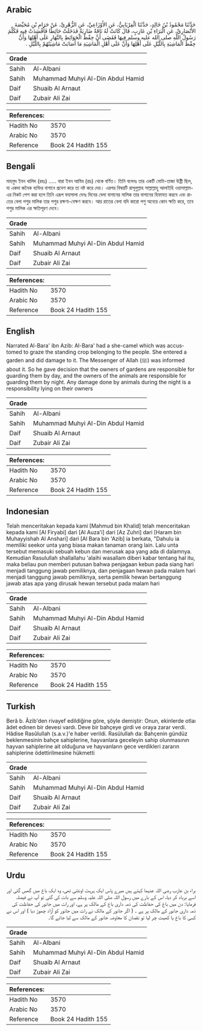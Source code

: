 ## Arabic


<div dir="rtl" lang="ar" style={{fontSize:'larger',backgroundColor:'#f8f9fa',padding:20}}>
حَدَّثَنَا مَحْمُودُ بْنُ خَالِدٍ، حَدَّثَنَا الْفِرْيَابِيُّ، عَنِ الأَوْزَاعِيِّ، عَنِ الزُّهْرِيِّ، عَنْ حَرَامِ بْنِ مُحَيِّصَةَ الأَنْصَارِيِّ، عَنِ الْبَرَاءِ بْنِ عَازِبٍ، قَالَ كَانَتْ لَهُ نَاقَةٌ ضَارِيَةٌ فَدَخَلَتْ حَائِطًا فَأَفْسَدَتْ فِيهِ فَكُلِّمَ رَسُولُ اللَّهِ صلى الله عليه وسلم فِيهَا فَقَضَى أَنَّ حِفْظَ الْحَوَائِطِ بِالنَّهَارِ عَلَى أَهْلِهَا وَأَنَّ حِفْظَ الْمَاشِيَةِ بِاللَّيْلِ عَلَى أَهْلِهَا وَأَنَّ عَلَى أَهْلِ الْمَاشِيَةِ مَا أَصَابَتْ مَاشِيَتُهُمْ بِاللَّيْلِ ‏.‏
</div>
<div style={{backgroundColor:'#f8f9fa',padding:20, marginBottom: 10}}><table> <thead> <tr> <th>Grade</th> <th></th> </tr> </thead> <tbody> <tr><td>Sahih</td><td>Al-Albani</td></tr><tr><td>Sahih</td><td>Muhammad Muhyi Al-Din Abdul Hamid</td></tr><tr><td>Daif</td><td>Shuaib Al Arnaut</td></tr><tr><td>Daif</td><td>Zubair Ali Zai</td></tr></tbody></table><table> <thead> <tr> <th>References:</th> <th></th> </tr> </thead> <tbody><tr><td>Hadith No</td><td>3570</td></tr><tr><td>Arabic No</td><td>3570</td></tr><tr><td>Reference</td><td>Book 24 Hadith 155</td></tr></tbody></table></div>

## Bengali


<div dir="ltr" lang="bn" style={{fontSize:'larger',backgroundColor:'#f8f9fa',padding:20}}>
মাহমুদ ইবন খালিদ (রহঃ) ..... বারা ইবন আযিব (রাঃ) থেকে বর্ণিত। তিনি বলেনঃ তার একটি মোটা-তাজা উষ্ট্রী ছিল, যা একদা জনৈক ব্যক্তির বাগানে প্রবেশ করে তা নষ্ট করে দেয়। এরপর বিষয়টি রাসূলুল্লাহ সাল্লাল্লাহু আলাইহি ওয়াসাল্লাম-এর নিকট পেশ করা হলে তিনি এরূপ ফয়সালা দেনঃ দিনের বেলা বাগানের মালিক তার বাগানের হিফাযত করবে এবং রাতের বেলা পশুর মালিক তার পশুর রক্ষণা-বেক্ষণ করবে। আর রাতের বেলা যদি কারো পশু অন্যের কোন ক্ষতি করে, তবে পশুর মালিক এর ক্ষতিপূরণ দেবে।
</div>
<div style={{backgroundColor:'#f8f9fa',padding:20, marginBottom: 10}}><table> <thead> <tr> <th>Grade</th> <th></th> </tr> </thead> <tbody> <tr><td>Sahih</td><td>Al-Albani</td></tr><tr><td>Sahih</td><td>Muhammad Muhyi Al-Din Abdul Hamid</td></tr><tr><td>Daif</td><td>Shuaib Al Arnaut</td></tr><tr><td>Daif</td><td>Zubair Ali Zai</td></tr></tbody></table><table> <thead> <tr> <th>References:</th> <th></th> </tr> </thead> <tbody><tr><td>Hadith No</td><td>3570</td></tr><tr><td>Arabic No</td><td>3570</td></tr><tr><td>Reference</td><td>Book 24 Hadith 155</td></tr></tbody></table></div>

## English


<div dir="ltr" lang="en" style={{fontSize:'larger',backgroundColor:'#f8f9fa',padding:20}}>
Narrated Al-Bara' ibn Azib: Al-Bara' had a she-camel which was accustomed to graze the standing crop belonging to the people. She entered a garden and did damage to it. The Messenger of Allah (ﷺ) was informed about it. So he gave decision that the owners of gardens are responsible for guarding them by day, and the owners of the animals are responsible for guarding them by night. Any damage done by animals during the night is a responsibility lying on their owners
</div>
<div style={{backgroundColor:'#f8f9fa',padding:20, marginBottom: 10}}><table> <thead> <tr> <th>Grade</th> <th></th> </tr> </thead> <tbody> <tr><td>Sahih</td><td>Al-Albani</td></tr><tr><td>Sahih</td><td>Muhammad Muhyi Al-Din Abdul Hamid</td></tr><tr><td>Daif</td><td>Shuaib Al Arnaut</td></tr><tr><td>Daif</td><td>Zubair Ali Zai</td></tr></tbody></table><table> <thead> <tr> <th>References:</th> <th></th> </tr> </thead> <tbody><tr><td>Hadith No</td><td>3570</td></tr><tr><td>Arabic No</td><td>3570</td></tr><tr><td>Reference</td><td>Book 24 Hadith 155</td></tr></tbody></table></div>

## Indonesian


<div dir="ltr" lang="id" style={{fontSize:'larger',backgroundColor:'#f8f9fa',padding:20}}>
Telah menceritakan kepada kami [Mahmud bin Khalid] telah menceritakan kepada kami [Al Firyabi] dari [Al Auza'i] dari [Az Zuhri] dari [Haram bin Muhayyishah Al Anshari] dari [Al Bara bin 'Azib] ia berkata, "Dahulu ia memiliki seekor unta yang biasa makan tanaman orang lain. Lalu unta tersebut memasuki sebuah kebun dan merusak apa yang ada di dalamnya. Kemudian Rasulullah shallallahu 'alaihi wasallam diberi kabar tentang hal itu, maka beliau pun memberi putusan bahwa penjagaan kebun pada siang hari menjadi tanggung jawab pemiliknya, dan penjagaan hewan pada malam hari menjadi tanggung jawab pemiliknya, serta pemilik hewan bertanggung jawab atas apa yang dirusak hewan tersebut pada malam hari
</div>
<div style={{backgroundColor:'#f8f9fa',padding:20, marginBottom: 10}}><table> <thead> <tr> <th>Grade</th> <th></th> </tr> </thead> <tbody> <tr><td>Sahih</td><td>Al-Albani</td></tr><tr><td>Sahih</td><td>Muhammad Muhyi Al-Din Abdul Hamid</td></tr><tr><td>Daif</td><td>Shuaib Al Arnaut</td></tr><tr><td>Daif</td><td>Zubair Ali Zai</td></tr></tbody></table><table> <thead> <tr> <th>References:</th> <th></th> </tr> </thead> <tbody><tr><td>Hadith No</td><td>3570</td></tr><tr><td>Arabic No</td><td>3570</td></tr><tr><td>Reference</td><td>Book 24 Hadith 155</td></tr></tbody></table></div>

## Turkish


<div dir="ltr" lang="tr" style={{fontSize:'larger',backgroundColor:'#f8f9fa',padding:20}}>
Berâ b. Âzib'den rivayef edildiğine göre, şöyle demiştir: Onun, ekinlerde otlaı âdet edinen bir devesi vardı. Deve bir bahçeye girdi ve oraya zarar verdi. Hâdise Rasûlullah (s.a.v.)'e haber verildi. Rasûlullah da: Bahçenin gündüz beklenmesinin bahçe sahiplerine, hayvanlara geceleyin sahip olunmasının hayvan sahiplerine ait olduğuna ve hayvanların gece verdikleri zararın sahiplerine ödettirilmesine hükmetti
</div>
<div style={{backgroundColor:'#f8f9fa',padding:20, marginBottom: 10}}><table> <thead> <tr> <th>Grade</th> <th></th> </tr> </thead> <tbody> <tr><td>Sahih</td><td>Al-Albani</td></tr><tr><td>Sahih</td><td>Muhammad Muhyi Al-Din Abdul Hamid</td></tr><tr><td>Daif</td><td>Shuaib Al Arnaut</td></tr><tr><td>Daif</td><td>Zubair Ali Zai</td></tr></tbody></table><table> <thead> <tr> <th>References:</th> <th></th> </tr> </thead> <tbody><tr><td>Hadith No</td><td>3570</td></tr><tr><td>Arabic No</td><td>3570</td></tr><tr><td>Reference</td><td>Book 24 Hadith 155</td></tr></tbody></table></div>

## Urdu


<div dir="rtl" lang="ur" style={{fontSize:'larger',backgroundColor:'#f8f9fa',padding:20}}>
براء بن عازب رضی اللہ عنہما کہتے ہیں میرے پاس ایک ہرہٹ اونٹنی تھی، وہ ایک باغ میں گھس گئی اور اسے برباد کر دیا، اس کے بارے میں رسول اللہ صلی اللہ علیہ وسلم سے بات کی گئی تو آپ نے فیصلہ فرمایا: دن میں باغ کی حفاظت کی ذمہ داری باغ کے مالک پر ہے، اور رات میں جانور کی حفاظت کی ذمہ داری جانور کے مالک پر ہے ۔ ( اگر جانور کے مالک نے رات میں جانور کو آزاد چھوڑ دیا ) اور اس نے کسی کا باغ یا کھیت چر لیا تو نقصان کا معاوضہ جانور کے مالک سے لیا جائے گا۔
</div>
<div style={{backgroundColor:'#f8f9fa',padding:20, marginBottom: 10}}><table> <thead> <tr> <th>Grade</th> <th></th> </tr> </thead> <tbody> <tr><td>Sahih</td><td>Al-Albani</td></tr><tr><td>Sahih</td><td>Muhammad Muhyi Al-Din Abdul Hamid</td></tr><tr><td>Daif</td><td>Shuaib Al Arnaut</td></tr><tr><td>Daif</td><td>Zubair Ali Zai</td></tr></tbody></table><table> <thead> <tr> <th>References:</th> <th></th> </tr> </thead> <tbody><tr><td>Hadith No</td><td>3570</td></tr><tr><td>Arabic No</td><td>3570</td></tr><tr><td>Reference</td><td>Book 24 Hadith 155</td></tr></tbody></table></div>
